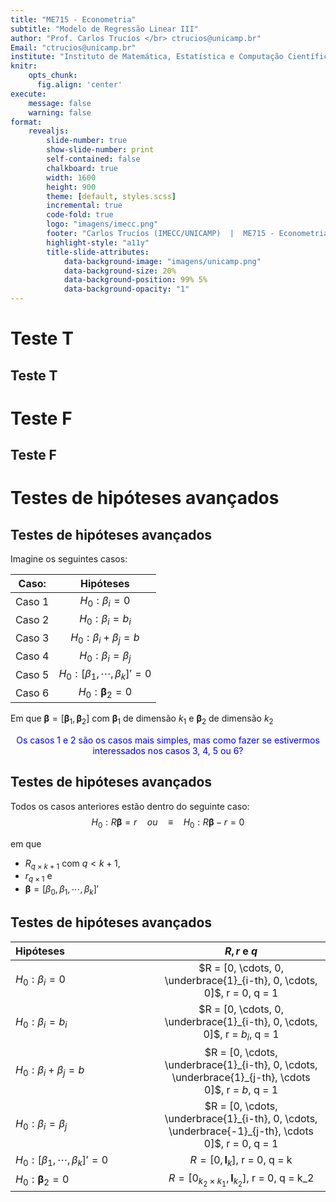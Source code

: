 ```yaml
---
title: "ME715 - Econometria"
subtitle: "Modelo de Regressão Linear III"
author: "Prof. Carlos Trucíos </br> ctrucios@unicamp.br"
Email: "ctrucios@unicamp.br"
institute: "Instituto de Matemática, Estatística e Computação Científica (IMECC), </br> Universidade Estadual de Campinas (UNICAMP)."
knitr:
    opts_chunk: 
      fig.align: 'center'
execute:
    message: false
    warning: false
format:
    revealjs:
        slide-number: true
        show-slide-number: print
        self-contained: false
        chalkboard: true
        width: 1600
        height: 900
        theme: [default, styles.scss]
        incremental: true
        code-fold: true
        logo: "imagens/imecc.png"
        footer: "Carlos Trucíos (IMECC/UNICAMP)  |  ME715 - Econometria  |  [ctruciosm.github.io](https://ctruciosm.github.io/)"
        highlight-style: "a11y"
        title-slide-attributes:
            data-background-image: "imagens/unicamp.png"
            data-background-size: 20%
            data-background-position: 99% 5%
            data-background-opacity: "1"
---
```



# Teste T
## Teste T


# Teste F
## Teste F



# Testes de hipóteses avançados
## Testes de hipóteses avançados

Imagine os seguintes casos:


| Caso:    | Hipóteses           |
|:-------:|:-------------------:|
| Caso 1  | $H_0: \beta_i = 0$  |
| Caso 2  | $H_0: \beta_i = b_i$|
| Caso 3  | $H_0: \beta_i + \beta_j = b$|
| Caso 4  | $H_0: \beta_i = \beta_j$ |
| Caso 5  | $H_0: [\beta_1, \cdots, \beta_k]' = 0$ |
| Caso 6  | $H_0: \boldsymbol{\beta}_2 = 0$ |

Em que $\boldsymbol{\beta} = [\boldsymbol{\beta}_1, \boldsymbol{\beta}_2]$ com $\boldsymbol{\beta}_1$ de dimensão $k_1$ e $\boldsymbol{\beta}_2$ de dimensão $k_2$

<center>
[Os casos 1 e 2 são os casos mais simples, mas como fazer se estivermos interessados nos casos 3, 4, 5 ou 6?]{style="color:blue;"}
</center>


## Testes de hipóteses avançados


Todos os casos anteriores estão dentro do seguinte caso: $$H_0: R \boldsymbol{\beta} = r \quad ou \quad \equiv \quad H_0: R \boldsymbol{\beta} - r = 0$$

em que 

- $R_{q \times k + 1}$ com $q < k+1$, 
- $r_{q \times 1}$ e
- $\boldsymbol{\beta} = [\beta_0, \beta_1, \cdots, \beta_k]'$


## Testes de hipóteses avançados



| Hipóteses           | $R, r \text{ e } q$ |
|:-------------------|:---------------------:|
| $H_0: \beta_i = 0$  | $R = [0, \cdots, 0, \underbrace{1}_{i-th}, 0, \cdots, 0]$, r = 0, q = 1 |
| $H_0: \beta_i = b_i$| $R = [0, \cdots, 0, \underbrace{1}_{i-th}, 0, \cdots, 0]$, r = $b_i$, q = 1 |
| $H_0: \beta_i + \beta_j = b$| $R = [0, \cdots,  \underbrace{1}_{i-th}, 0, \cdots, \underbrace{1}_{j-th}, \cdots 0]$, r = $b$, q = 1 |
| $H_0: \beta_i = \beta_j$ | $R = [0, \cdots,  \underbrace{1}_{i-th}, 0, \cdots, \underbrace{-1}_{j-th}, \cdots 0]$, r = 0, q = 1 |
| $H_0: [\beta_1, \cdots, \beta_k]' = 0$ | $R = [0, \textbf{I}_{k}]$, r = 0, q = k |
| $H_0: \boldsymbol{\beta}_2 = 0$ | $R = [0_{k_2 \times k_1 }, \textbf{I}_{k_2}]$, r = 0, q = k_2 |

